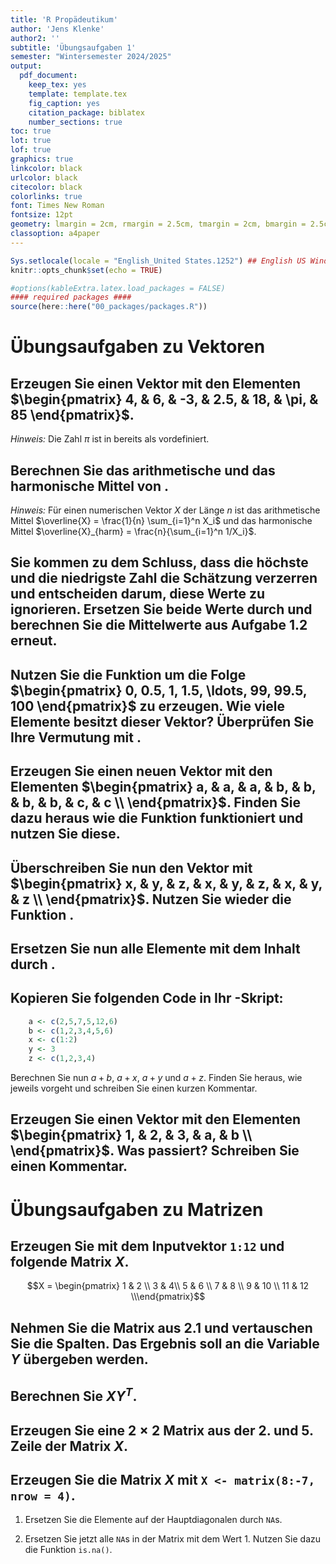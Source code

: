 ```yaml
---
title: 'R Propädeutikum'
author: 'Jens Klenke'
author2: ''
subtitle: 'Übungsaufgaben 1'
semester: "Wintersemester 2024/2025"
output:
  pdf_document:
    keep_tex: yes
    template: template.tex
    fig_caption: yes
    citation_package: biblatex
    number_sections: true
toc: true
lot: true
lof: true
graphics: true
linkcolor: black
urlcolor: black
citecolor: black
colorlinks: true
font: Times New Roman
fontsize: 12pt
geometry: lmargin = 2cm, rmargin = 2.5cm, tmargin = 2cm, bmargin = 2.5cm
classoption: a4paper
---
```


```r
Sys.setlocale(locale = "English_United States.1252") ## English US Windows
knitr::opts_chunk$set(echo = TRUE)

#options(kableExtra.latex.load_packages = FALSE)
#### required packages ####
source(here::here("00_packages/packages.R"))
```

# Übungsaufgaben zu Vektoren 

## Erzeugen Sie einen Vektor \texttt{numbers} mit den Elementen $\begin{pmatrix} 4, & 6, & -3, & 2.5, & 18, & \pi, &  85 \end{pmatrix}$.

*Hinweis:* Die Zahl $\pi$ ist in \texttt{R} bereits als \texttt{pi} vordefiniert.

## Berechnen Sie das arithmetische und das harmonische Mittel von \texttt{numbers}.

*Hinweis:* Für einen numerischen Vektor $X$ der Länge $n$ ist das arithmetische Mittel $\overline{X} = \frac{1}{n} \sum_{i=1}^n X_i$ und das harmonische Mittel $\overline{X}_{harm} = \frac{n}{\sum_{i=1}^n 1/X_i}$.

## Sie kommen zu dem Schluss, dass die höchste und die niedrigste Zahl die Schätzung verzerren und entscheiden darum, diese Werte zu ignorieren. Ersetzen Sie beide Werte durch \texttt{NA} und berechnen Sie die Mittelwerte aus Aufgabe 1.2 erneut.


## Nutzen Sie die Funktion \texttt{seq()} um die Folge \linebreak $\begin{pmatrix} 0, 0.5, 1, 1.5, \ldots, 99, 99.5, 100 \end{pmatrix}$ zu erzeugen. Wie viele Elemente besitzt dieser Vektor? Überprüfen Sie Ihre Vermutung mit \texttt{length()}.

## Erzeugen Sie einen neuen Vektor \texttt{characters} mit den Elementen $\begin{pmatrix} a, & a, & a,  & b, & b, & b, & b, & c, & c \\ \end{pmatrix}$. Finden Sie dazu heraus wie die Funktion \texttt{rep()} funktioniert und nutzen Sie diese. 


## Überschreiben Sie nun den Vektor  \texttt{characters}  mit \linebreak  $\begin{pmatrix} x, & y, & z, & x, & y, & z, & x, & y, & z \\ \end{pmatrix}$. Nutzen Sie wieder die Funktion \texttt{rep()}.


## Ersetzen Sie nun alle Elemente mit dem Inhalt \texttt{"z"} durch \texttt{"v"}.


## Kopieren Sie folgenden Code in Ihr \texttt{R}-Skript:

```r
    a <- c(2,5,7,5,12,6)
    b <- c(1,2,3,4,5,6)
    x <- c(1:2)
    y <- 3
    z <- c(1,2,3,4)
```
    
Berechnen Sie nun $a+b$, $a+x$, $a+y$ und $a+z$. Finden Sie heraus, wie \texttt{R} jeweils vorgeht und schreiben Sie einen kurzen Kommentar.



## Erzeugen Sie einen Vektor mit den Elementen $\begin{pmatrix} 1, & 2, & 3, & a, & b \\ \end{pmatrix}$. Was passiert? Schreiben Sie einen Kommentar.

\vspace{1cm}

# Übungsaufgaben zu Matrizen 

## Erzeugen Sie mit dem Inputvektor `1:12` und \texttt{matrix()} folgende Matrix $X$.

$$X = \begin{pmatrix} 1 & 2 \\ 3 & 4\\ 5 & 6 \\ 7 & 8 \\
9 & 10 \\ 11 & 12 \\\end{pmatrix}$$

\vspace{0.5cm}

## Nehmen Sie die Matrix aus 2.1 und vertauschen Sie die Spalten. Das Ergebnis soll an die Variable $Y$ übergeben werden. 

\vspace{0.5cm}

## Berechnen Sie $XY^{T}$.

\vspace{0.5cm}

## Erzeugen Sie eine $2 \times 2$ Matrix aus der 2. und 5. Zeile der Matrix $X$.

\vspace{0.5cm}

##  Erzeugen Sie die Matrix $X$ mit `X <- matrix(8:-7, nrow = 4)`.

1. Ersetzen Sie die Elemente auf der Hauptdiagonalen durch `NA`s. 

1. Ersetzen Sie jetzt alle `NA`s in der Matrix mit dem Wert $1$. Nutzen Sie dazu die Funktion `is.na()`.
